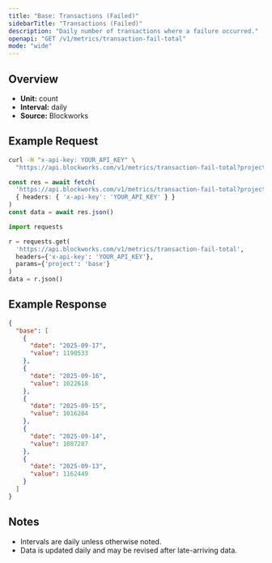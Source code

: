```yaml
---
title: "Base: Transactions (Failed)"
sidebarTitle: "Transactions (Failed)"
description: "Daily number of transactions where a failure occurred."
openapi: "GET /v1/metrics/transaction-fail-total"
mode: "wide"
---
```


## Overview

- **Unit:** count
- **Interval:** daily
- **Source:** Blockworks

## Example Request

<CodeGroup>

```bash cURL
curl -H "x-api-key: YOUR_API_KEY" \
  "https://api.blockworks.com/v1/metrics/transaction-fail-total?project=base"
```

```typescript TypeScript
const res = await fetch(
  'https://api.blockworks.com/v1/metrics/transaction-fail-total?project=base',
  { headers: { 'x-api-key': 'YOUR_API_KEY' } }
)
const data = await res.json()
```

```python Python
import requests

r = requests.get(
  'https://api.blockworks.com/v1/metrics/transaction-fail-total',
  headers={'x-api-key': 'YOUR_API_KEY'},
  params={'project': 'base'}
)
data = r.json()
```

</CodeGroup>

## Example Response

```json
{
  "base": [
    {
      "date": "2025-09-17",
      "value": 1190533
    },
    {
      "date": "2025-09-16",
      "value": 1022618
    },
    {
      "date": "2025-09-15",
      "value": 1016204
    },
    {
      "date": "2025-09-14",
      "value": 1087287
    },
    {
      "date": "2025-09-13",
      "value": 1162449
    }
  ]
}
```

## Notes
- Intervals are daily unless otherwise noted.
- Data is updated daily and may be revised after late-arriving data.